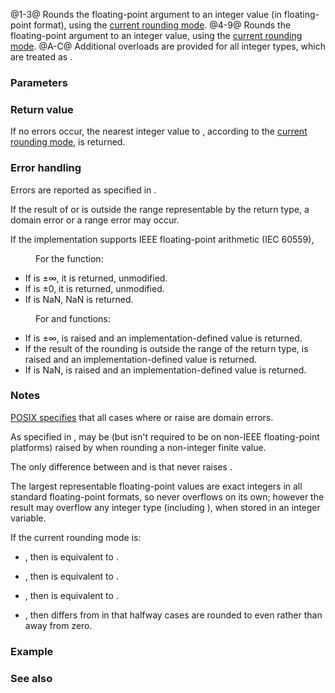 {{cpp/title|rint|rintf|rintl|lrint|lrintf|lrintl|llrint|llrintf|llrintl}}
{{cpp/numeric/math/navbar}}
{{dcl begin}}
{{dcl header|cmath}}
{{dcl h|Rounding to floating-point types}}
{{dcl rev multi|num=1|since1=c++11|dcl1=
float       rint ( float num );
double      rint ( double num );
long double rint ( long double num );
|since2=c++23|dcl2=
/* floating-point-type */ rint( /* floating-point-type */ num );
}}
{{dcl|num=2|since=c++11|
float       rintf( float num );
}}
{{dcl|num=3|since=c++11|
long double rintl( long double num );
}}
{{dcl h|Rounding to {{c/core|long}}}}
{{dcl rev multi|num=4|since1=c++11|dcl1=
long lrint ( float num );
long lrint ( double num );
long lrint ( long double num );
|since2=c++23|dcl2=
long lrint ( /* floating-point-type */ num );
}}
{{dcl|num=5|since=c++11|
long lrintf( float num );
}}
{{dcl|num=6|since=c++11|
long lrintl( long double num );
}}
{{dcl h|Rounding to {{c/core|long long}}}}
{{dcl rev multi|num=7|since1=c++11|dcl1=
long long llrint ( float num );
long long llrint ( double num );
long long llrint ( long double num );
|since2=c++23|dcl2=
long long llrint ( /* floating-point-type */ num );
}}
{{dcl|num=8|since=c++11|
long long llrintf( float num );
}}
{{dcl|num=9|since=c++11|
long long llrintl( long double num );
}}
{{dcl h|[[#Notes|Additional overloads]]}}
{{dcl header|cmath}}
{{dcl|num=A|since=c++11|
template&lt; class Integer &gt;
double rint( Integer num );
}}
{{dcl|num=B|since=c++11|
template&lt; class Integer &gt;
long lrint( Integer num );
}}
{{dcl|num=C|since=c++11|
template&lt; class Integer &gt;
long long llrint( Integer num );
}}
{{dcl end}}

@1-3@ Rounds the floating-point argument {{c|num}} to an integer value (in floating-point format), using the [[cpp/numeric/fenv/FE_round|current rounding mode]].{{rev inl|since=c++23| The library provides overloads of {{tt|std::rint}} for all cv-unqualified floating-point types as the type of the parameter {{c|num}}.}}
@4-9@ Rounds the floating-point argument {{c|num}} to an integer value, using the [[cpp/numeric/fenv/FE_round|current rounding mode]].{{rev inl|since=c++23| The library provides overloads of {{tt|std::lrint}} and {{tt|std::llrint}} for all cv-unqualified floating-point types as the type of the parameter {{c|num}}.}}
@A-C@ Additional overloads are provided for all integer types, which are treated as {{c/core|double}}.

===Parameters===
{{par begin}}
{{par|num|floating-point or integer value}}
{{par end}}

===Return value===
If no errors occur, the nearest integer value to {{c|num}}, according to the [[cpp/numeric/fenv/FE_round|current rounding mode]], is returned.

===Error handling===
Errors are reported as specified in {{lc|math_errhandling}}.

If the result of {{tt|std::lrint}} or {{tt|std::llrint}} is outside the range representable by the return type, a domain error or a range error may occur.

If the implementation supports IEEE floating-point arithmetic (IEC 60559),
: For the {{tt|std::rint}} function:
* If {{c|num}} is ±∞, it is returned, unmodified.
* If {{c|num}} is ±0, it is returned, unmodified.
* If {{c|num}} is NaN, NaN is returned.
: For {{tt|std::lrint}} and {{tt|std::llrint}} functions:
* If {{c|num}} is ±∞, {{lc|FE_INVALID}} is raised and an implementation-defined value is returned.
* If the result of the rounding is outside the range of the return type, {{lc|FE_INVALID}} is raised and an implementation-defined value is returned.
* If {{c|num}} is NaN, {{lc|FE_INVALID}} is raised and an implementation-defined value is returned.

===Notes===
[https://pubs.opengroup.org/onlinepubs/9699919799/functions/lrint.html POSIX specifies] that all cases where {{tt|std::lrint}} or {{tt|std::llrint}} raise {{lc|FE_INEXACT}} are domain errors.

As specified in {{lc|math_errhandling}}, {{lc|FE_INEXACT}} may be (but isn't required to be on non-IEEE floating-point platforms) raised by {{tt|std::rint}} when rounding a non-integer finite value.

The only difference between {{tt|std::rint}} and {{lc|std::nearbyint}} is that {{lc|std::nearbyint}} never raises {{lc|FE_INEXACT}}.

The largest representable floating-point values are exact integers in all standard floating-point formats, so {{tt|std::rint}} never overflows on its own; however the result may overflow any integer type (including {{lc|std::intmax_t}}), when stored in an integer variable.

If the current rounding mode is:
* {{lc|FE_DOWNWARD}}, then {{tt|std::rint}} is equivalent to {{lc|std::floor}}.
* {{lc|FE_UPWARD}}, then {{tt|std::rint}} is equivalent to {{lc|std::ceil}}.
* {{lc|FE_TOWARDZERO}}, then {{tt|std::rint}} is equivalent to {{lc|std::trunc}}.
* {{lc|FE_TONEAREST}}, then {{tt|std::rint}} differs from {{lc|std::round}} in that halfway cases are rounded to even rather than away from zero.

{{cpp/numeric/math/additional integer overload note|rint}}

===Example===
{{example
|code=
#include &lt;cfenv&gt;
#include &lt;climits&gt;
#include &lt;cmath&gt;
#include &lt;iostream&gt;
// #pragma STDC FENV_ACCESS ON
 
int main()
{
    std::fesetround(FE_TONEAREST);
    std::cout &lt;&lt; "Rounding to nearest (halfway cases to even):\n"
              &lt;&lt; "  rint(+2.3) = " &lt;&lt; std::rint(2.3) &lt;&lt; '\n'
              &lt;&lt; "  rint(+2.5) = " &lt;&lt; std::rint(2.5) &lt;&lt; '\n'
              &lt;&lt; "  rint(+3.5) = " &lt;&lt; std::rint(3.5) &lt;&lt; '\n'
              &lt;&lt; "  rint(-2.3) = " &lt;&lt; std::rint(-2.3) &lt;&lt; '\n'
              &lt;&lt; "  rint(-2.5) = " &lt;&lt; std::rint(-2.5) &lt;&lt; '\n'
              &lt;&lt; "  rint(-3.5) = " &lt;&lt; std::rint(-3.5) &lt;&lt; '\n';
 
    std::fesetround(FE_DOWNWARD);
    std::cout &lt;&lt; "Rounding down:\n"
              &lt;&lt; "  rint(+2.3) = " &lt;&lt; std::rint(2.3) &lt;&lt; '\n'
              &lt;&lt; "  rint(+2.5) = " &lt;&lt; std::rint(2.5) &lt;&lt; '\n'
              &lt;&lt; "  rint(+3.5) = " &lt;&lt; std::rint(3.5) &lt;&lt; '\n'
              &lt;&lt; "  rint(-2.3) = " &lt;&lt; std::rint(-2.3) &lt;&lt; '\n'
              &lt;&lt; "  rint(-2.5) = " &lt;&lt; std::rint(-2.5) &lt;&lt; '\n'
              &lt;&lt; "  rint(-3.5) = " &lt;&lt; std::rint(-3.5) &lt;&lt; '\n'
              &lt;&lt; "Rounding down with lrint:\n"
              &lt;&lt; "  lrint(+2.3) = " &lt;&lt; std::lrint(2.3) &lt;&lt; '\n'
              &lt;&lt; "  lrint(+2.5) = " &lt;&lt; std::lrint(2.5) &lt;&lt; '\n'
              &lt;&lt; "  lrint(+3.5) = " &lt;&lt; std::lrint(3.5) &lt;&lt; '\n'
              &lt;&lt; "  lrint(-2.3) = " &lt;&lt; std::lrint(-2.3) &lt;&lt; '\n'
              &lt;&lt; "  lrint(-2.5) = " &lt;&lt; std::lrint(-2.5) &lt;&lt; '\n'
              &lt;&lt; "  lrint(-3.5) = " &lt;&lt; std::lrint(-3.5) &lt;&lt; '\n'
              &lt;&lt; "Special values:\n"
              &lt;&lt; "  lrint(-0.0) = " &lt;&lt; std::lrint(-0.0) &lt;&lt; '\n'
              &lt;&lt; std::hex &lt;&lt; std::showbase
              &lt;&lt; "  lrint(-Inf) = " &lt;&lt; std::lrint(-INFINITY) &lt;&lt; '\n';

    // error handling
    std::feclearexcept(FE_ALL_EXCEPT);
 
    std::cout &lt;&lt; "std::rint(0.1) = " &lt;&lt; std::rint(.1) &lt;&lt; '\n';
    if (std::fetestexcept(FE_INEXACT))
        std::cout &lt;&lt; "  FE_INEXACT was raised\n";
 
    std::feclearexcept(FE_ALL_EXCEPT);
 
    std::cout &lt;&lt; "std::lrint(LONG_MIN-2048.0) = "
              &lt;&lt; std::lrint(LONG_MIN - 2048.0) &lt;&lt; '\n';
    if (std::fetestexcept(FE_INVALID))
        std::cout &lt;&lt; "  FE_INVALID was raised\n";
}
|p=true
|output=
Rounding to nearest (halfway cases to even):
  rint(+2.3) = 2
  rint(+2.5) = 2
  rint(+3.5) = 4
  rint(-2.3) = -2
  rint(-2.5) = -2
  rint(-3.5) = -4
Rounding down:
  rint(+2.3) = 2
  rint(+2.5) = 2
  rint(+3.5) = 4
  rint(-2.3) = -2
  rint(-2.5) = -2
  rint(-3.5) = -4
Rounding down with lrint:
  lrint(+2.3) = 2
  lrint(+2.5) = 2
  lrint(+3.5) = 3
  lrint(-2.3) = -3
  lrint(-2.5) = -3
  lrint(-3.5) = -4
Special values:
  lrint(-0.0) = 0
  lrint(-Inf) = 0x8000000000000000
std::rint(0.1) = 0
std::lrint(LONG_MIN-2048.0) = 0x8000000000000000
  FE_INVALID was raised
}}

===See also===
{{dsc begin}}
{{dsc inc|cpp/numeric/math/dsc trunc}}
{{dsc inc|cpp/numeric/math/dsc nearbyint}}
{{dsc inc|cpp/numeric/fenv/dsc feround}}
{{dsc see c|c/numeric/math/rint}}
{{dsc end}}

{{langlinks|de|es|fr|it|ja|pt|ru|zh}}